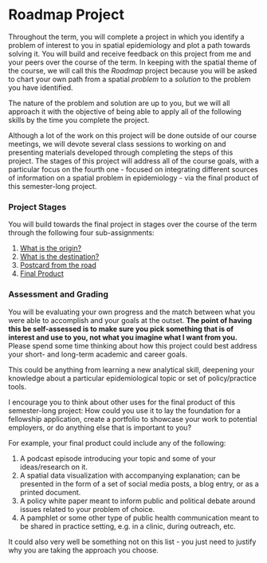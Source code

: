 # Roadmap Project

Throughout the term, you will complete a project in which you identify a problem of interest to you in spatial epidemiology and plot a path towards solving it. You will build and receive feedback on this project from me and your peers over the course of the term. In keeping with the spatial theme of the course, we will call this the *Roadmap* project because you will be asked to chart your own path from a spatial *problem* to a *solution* to the problem you have identified.

The nature of the problem and solution are up to you, but we will all approach it with the objective of being able to apply all of the following skills by the time you complete the project.

Although a lot of the work on this project will be done outside of our course meetings, we will devote several class sessions to working on and presenting materials developed through completing the steps of this project. The stages of this project will address all of the course goals, with a particular focus on the fourth one - focused on integrating different sources of information on a spatial problem in epidemiology - via the final product of this semester-long project.

### Project Stages

You will build towards the final project in stages over the course of the term through the following four sub-assignments:

1. [What is the origin?](assignment-origin.qmd) 
2. [What is the destination?](assignment-destination.qmd)
3. [Postcard from the road](assignment-postcard.qmd)
4. [Final Product](assignment-final.qmd)

### Assessment and Grading
You will be evaluating your own progress and the match between what you were able to accomplish and your goals at the outset. **The point of having this be self-assessed is to make sure you pick something that is of interest and use to you, not what you imagine what I want from you.** Please spend some time thinking about how this project could best address your short- and long-term academic and career goals. 

This could be anything from learning a new analytical skill, deepening your knowledge about a particular epidemiological topic or set of policy/practice tools. 

I encourage you to think about other uses for the final product of this semester-long project: How could you use it to lay the foundation for a fellowship application, create a portfolio to showcase your work to potential employers, or do anything else that is important to you? 

For example, your final product could include any of the following:

1. A podcast episode introducing your topic and some of your ideas/research on it.
2. A spatial data visualization with accompanying explanation; can be presented in the form of a set of social media posts, a blog entry, or as a printed document.
3. A policy white paper meant to inform public and political debate around issues related to your problem of choice.
4. A pamphlet or some other type of public health communication meant to be shared in practice setting, e.g. in a clinic, during outreach, etc.

It could also very well be something not on this list - you just need to justify why you are taking the approach you choose.
